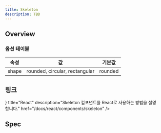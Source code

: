 ```yaml
---
title: Skeleton
description: TBD
---
```


## Overview

### 옵션 테이블

| 속성          | 값                      | 기본값  |
| ------------- | ---------------------- | ------- |
| shape | rounded, circular, rectangular | rounded |

## 링크

<Cards>
  <Card
    icon={<AtomIcon />}
    title="React"
    description="Skeleton 컴포넌트를 React로 사용하는 방법을 설명합니다."
    href="/docs/react/components/skeleton"
  />
</Cards>

## Spec

<ComponentSpecBlock id="skeleton" />
